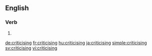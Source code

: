 ==English==

===Verb===
{{head|en}}

# {{present participle of|criticise}}

[[de:criticising]]
[[fr:criticising]]
[[hu:criticising]]
[[ja:criticising]]
[[simple:criticising]]
[[sv:criticising]]
[[vi:criticising]]